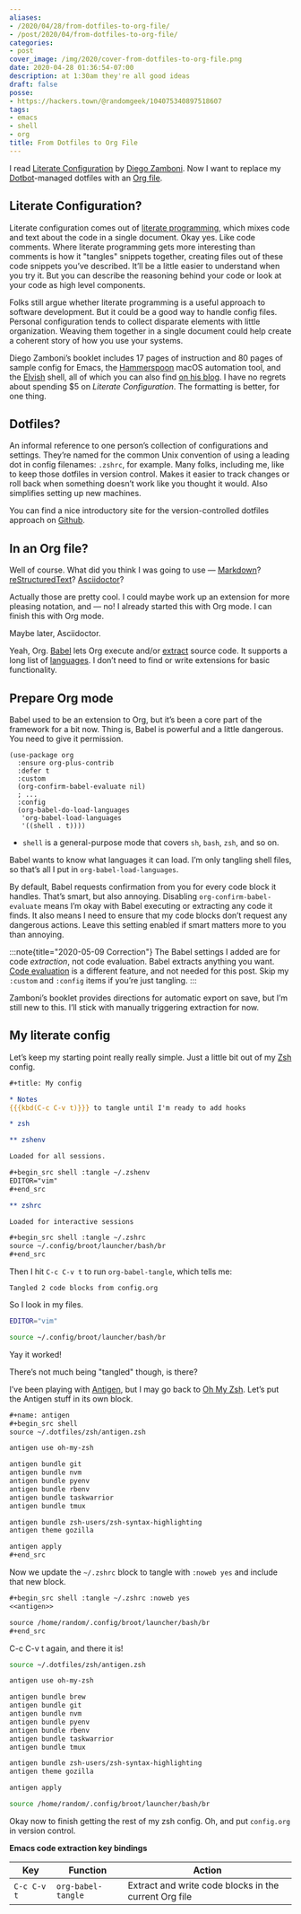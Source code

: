 ```yaml
---
aliases:
- /2020/04/28/from-dotfiles-to-org-file/
- /post/2020/04/from-dotfiles-to-org-file/
categories:
- post
cover_image: /img/2020/cover-from-dotfiles-to-org-file.png
date: 2020-04-28 01:36:54-07:00
description: at 1:30am they're all good ideas
draft: false
posse:
- https://hackers.town/@randomgeek/104075340897518607
tags:
- emacs
- shell
- org
title: From Dotfiles to Org File
---
```


I read [Literate Configuration](https://leanpub.com/lit-config/) by
[Diego Zamboni](https://zzamboni.org/). Now I want to replace my
[Dotbot](https://github.com/anishathalye/dotbot)-managed dotfiles with
an [Org file](https://orgmode.org/).

## Literate Configuration?

Literate configuration comes out of [literate
programming](http://literateprogramming.com/index.html), which mixes
code and text about the code in a single document. Okay yes. Like code
comments. Where literate programming gets more interesting than comments
is how it "tangles" snippets together, creating files out of these code
snippets you’ve described. It’ll be a little easier to understand when
you try it. But you can describe the reasoning behind your code or look
at your code as high level components.

Folks still argue whether literate programming is a useful approach to
software development. But it could be a good way to handle config files.
Personal configuration tends to collect disparate elements with little
organization. Weaving them together in a single document could help
create a coherent story of how you use your systems.

Diego Zamboni’s booklet includes 17 pages of instruction and 80 pages of
sample config for Emacs, the [Hammerspoon](https://www.hammerspoon.org/)
macOS automation tool, and the [Elvish](https://elv.sh/) shell, all of
which you can also find [on his
blog](https://zzamboni.org/post/2017-12-17-my-emacs-configuration-with-commentary/).
I have no regrets about spending $5 on *Literate Configuration*. The
formatting is better, for one thing.

## Dotfiles?

An informal reference to one person’s collection of configurations and
settings. They’re named for the common Unix convention of using a
leading dot in config filenames: `.zshrc`, for example. Many folks,
including me, like to keep those dotfiles in version control. Makes it
easier to track changes or roll back when something doesn’t work like
you thought it would. Also simplifies setting up new machines.

You can find a nice introductory site for the version-controlled
dotfiles approach on [Github](https://dotfiles.github.io/).

## In an Org file?

Well of course. What did you think I was going to
use — [Markdown](https://github.com/jostylr/literate-programming)?
[reStructuredText](https://slott56.github.io/PyLit-3/_build/html/index.html)?
[Asciidoctor](https://aimlesslygoingforward.com/blog/2019/10/02/roguelike-tutorial-up-to-date-and-literate/)?

Actually those are pretty cool. I could maybe work up an extension for
more pleasing notation, and — no! I already started this with Org mode.
I can finish this with Org mode.

Maybe later, Asciidoctor.

Yeah, Org. [Babel](https://orgmode.org/worg/org-contrib/babel/) lets Org
execute and/or
[extract](https://orgmode.org/manual/Extracting-Source-Code.html#Extracting-Source-Code)
source code. It supports a long list of
[languages](https://orgmode.org/worg/org-contrib/babel/languages.html).
I don’t need to find or write extensions for basic functionality.

## Prepare Org mode

Babel used to be an extension to Org, but it’s been a core part of the
framework for a bit now. Thing is, Babel is powerful and a little
dangerous. You need to give it permission.

```lisp{title="~/.emacs"}
(use-package org
  :ensure org-plus-contrib
  :defer t
  :custom
  (org-confirm-babel-evaluate nil)
  ; ...
  :config
  (org-babel-do-load-languages
   'org-babel-load-languages
   '((shell . t)))) 
```

- `shell` is a general-purpose mode that covers `sh`, `bash`, `zsh`,
  and so on.

Babel wants to know what languages it can load. I’m only tangling shell
files, so that’s all I put in `org-babel-load-languages`.

By default, Babel requests confirmation from you for every code block it
handles. That’s smart, but also annoying. Disabling
`org-confirm-babel-evaluate` means I’m okay with Babel executing or
extracting any code it finds. It also means I need to ensure that my
code blocks don’t request any dangerous actions. Leave this setting
enabled if smart matters more to you than annoying.

:::note{title="2020-05-09 Correction"}
The Babel settings I added are for code *extraction*, not code
evaluation. Babel extracts anything you want. [Code
evaluation](https://orgmode.org/manual/Evaluating-Code-Blocks.html#Evaluating-Code-Blocks)
is a different feature, and not needed for this post. Skip my
`:custom` and `:config` items if you’re just tangling.
:::

Zamboni’s booklet provides directions for automatic export on save, but
I’m still new to this. I’ll stick with manually triggering extraction
for now.

## My literate config

Let’s keep my starting point really really simple. Just a little bit out
of my [Zsh](https://www.zsh.org/) config.

```org title="config.org"
#+title: My config

* Notes
{{{kbd(C-c C-v t)}}} to tangle until I'm ready to add hooks

* zsh

** zshenv

Loaded for all sessions.

#+begin_src shell :tangle ~/.zshenv
EDITOR="vim"
#+end_src

** zshrc

Loaded for interactive sessions

#+begin_src shell :tangle ~/.zshrc
source ~/.config/broot/launcher/bash/br
#+end_src
```

Then I hit `C-c C-v t` to run `org-babel-tangle`, which tells me:

```
Tangled 2 code blocks from config.org
```

So I look in my files.

```zsh title="~/.zshenv"
EDITOR="vim"
```

```zsh title="~/.zshrc"
source ~/.config/broot/launcher/bash/br
```

Yay it worked!

There’s not much being "tangled" though, is there?

I’ve been playing with [Antigen](https://antigen.sharats.me/), but I may
go back to [Oh My Zsh](https://ohmyz.sh/). Let’s put the Antigen stuff
in its own block.

```org
#+name: antigen
#+begin_src shell
source ~/.dotfiles/zsh/antigen.zsh

antigen use oh-my-zsh

antigen bundle git
antigen bundle nvm
antigen bundle pyenv
antigen bundle rbenv
antigen bundle taskwarrior
antigen bundle tmux

antigen bundle zsh-users/zsh-syntax-highlighting
antigen theme gozilla

antigen apply
#+end_src
```

Now we update the `~/.zshrc` block to tangle with `:noweb yes` and
include that new block.

```org
#+begin_src shell :tangle ~/.zshrc :noweb yes
<<antigen>>

source /home/random/.config/broot/launcher/bash/br
#+end_src
```

C-c C-v t again, and there it is\!

```zsh title="~/.zshrc"
source ~/.dotfiles/zsh/antigen.zsh

antigen use oh-my-zsh

antigen bundle brew
antigen bundle git
antigen bundle nvm
antigen bundle pyenv
antigen bundle rbenv
antigen bundle taskwarrior
antigen bundle tmux

antigen bundle zsh-users/zsh-syntax-highlighting
antigen theme gozilla

antigen apply

source /home/random/.config/broot/launcher/bash/br
```

Okay now to finish getting the rest of my zsh config. Oh, and put
`config.org` in version control.

**Emacs code extraction key bindings**

| Key         | Function           | Action                                                |
| ----------- | ------------------ | ----------------------------------------------------- |
| `C-c C-v t` | `org-babel-tangle` | Extract and write code blocks in the current Org file |
